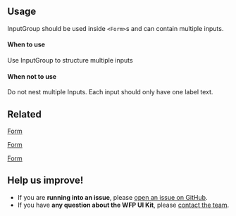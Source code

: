 <!--## Use with React Final Form (Redux form)

Add `controlled={false}` to allow final-form to hand the state.

```js
<InputGroup
  controlled={false}
  labelText="Tracking frequency"
  helperText="How often the position will be updated">
  <Field
    component={ReduxFormWrapper}
    inputComponent={RadioButton}
    id="radioButton-1"
    name="radioButton"
    value={5}
    labelText="Radiobutton 1"
    type="radio"
  />
  <Field
    component={ReduxFormWrapper}
    inputComponent={RadioButton}
    id="radioButton-2"
    name="radioButton"
    value={10}
    labelText="Radiobutton 2"
    type="radio"
  />
</InputGroup>
```-->

## Usage

InputGroup should be used inside `<Form>`s and can contain multiple inputs.

#### When to use

Use InputGroup to structure multiple inputs

#### When not to use

Do not nest multiple Inputs. Each input should only have one label text.

## Related

[Form](?path=/docs/components-form--regular)

[Form](?path=/docs/components-checkbox--regular)

[Form](?path=/docs/components-radiobutton--regular)

## Help us improve!

- If you are **running into an issue**, please [open an issue on GitHub](https://github.com/wfp/ui/issues).
- If you have **any question about the WFP UI Kit**, please [contact the team](mailto:global.uikit@wfp.org).
